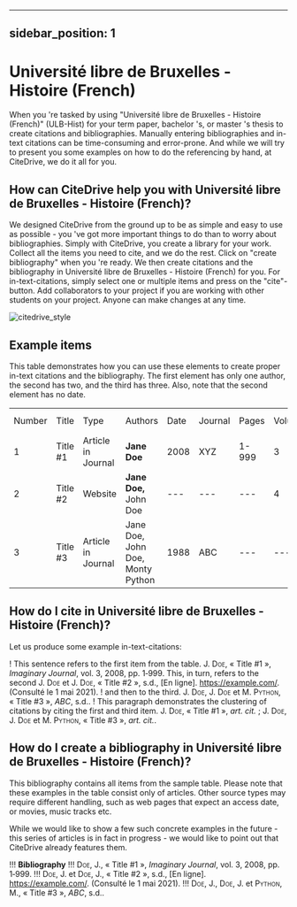 
---
sidebar_position: 1
---

# Université libre de Bruxelles - Histoire (French)

When you 're tasked by using "Université libre de Bruxelles - Histoire (French)" (ULB-Hist) for your term paper, bachelor 's, or master 's thesis to create citations and bibliographies.
Manually entering bibliographies and in-text citations can be time-consuming and error-prone. And while we will try to present you some examples on how to do the referencing by hand, at CiteDrive, we do it all for you.

<!---
## About  Université libre de Bruxelles - Histoire (French)

* Title: Université libre de Bruxelles - Histoire (French)
* Short Title (Id): ULB-Hist)
* Authors: Université libre de Bruxelles - Histoire (French)
* Download: Université libre de Bruxelles - Histoire (French)
 --->

## How can CiteDrive help you with Université libre de Bruxelles - Histoire (French)?

We designed CiteDrive from the ground up to be as simple and easy to use as possible - you 've got more important things to do than to worry about bibliographies. Simply with CiteDrive, you create a library for your work. Collect all the items you need to cite, and we do the rest. Click on "create bibliography" when you 're ready. We then create citations and the bibliography in Université libre de Bruxelles - Histoire (French) for you. For in-text-citations, simply select one or multiple items and press on the "cite"-button. Add collaborators to your project if you are working with other students on your project. Anyone can make changes at any time.


![citedrive_style](images/universite-libre-de-bruxelles--histoire-french.svg "Choose Université libre de Bruxelles - Histoire (French) in the CiteDrive App")


## Example items

This table demonstrates how you can use these elements to create proper in-text citations and the bibliography. The first element has only one author, the second has two, and the third has three. Also, note that the second element has no date.


<table>
  <tr>
   <td>Number
   </td>
   <td>Title
   </td>
   <td>Type
   </td>
   <td>Authors
   </td>
   <td>Date
   </td>
   <td>Journal
   </td>
   <td>Pages
   </td>
   <td>Volume
   </td>
   <td>Issue
   </td>
   <td>Access Date
   </td>
  </tr>
  <tr>
   <td>1
   </td>
   <td>Title #1
   </td>
   <td>Article in Journal
   </td>
   <td><strong>Jane Doe</strong>
   </td>
   <td>2008
   </td>
   <td>XYZ
   </td>
   <td>1-999
   </td>
   <td>3
   </td>
   <td>2
   </td>
   <td>--
   </td>
  </tr>
  <tr>
   <td>
2
   </td>
   <td>Title #2
   </td>
   <td>Website
   </td>
   <td><strong>Jane Doe, </strong>John Doe
   </td>
   <td>---
   </td>
   <td>---
   </td>
   <td>---
   </td>
   <td>4
   </td>
   <td>---
   </td>
   <td>2020-05-01
   </td>
  </tr>
  <tr>
   <td>3
   </td>
   <td>Title #3
   </td>
   <td>Article in Journal
   </td>
   <td>Jane Doe, John Doe, Monty Python
   </td>
   <td>1988
   </td>
   <td>ABC
   </td>
   <td>---
   </td>
   <td>---
   </td>
   <td>16
   </td>
   <td>---
   </td>
  </tr>
</table>



## How do I cite in  Université libre de Bruxelles - Histoire (French)?

Let us produce some example in-text-citations:

! This sentence refers to the first item from the table. J. <span style="font-variant:small-caps;">Doe</span>, « Title #1 », <i>Imaginary Journal</i>, vol. 3, 2008, pp. 1‑999. This, in turn, refers to the second J. <span style="font-variant:small-caps;">Doe</span> et J. <span style="font-variant:small-caps;">Doe</span>, « Title #2 », s.d., [En ligne]. <https://example.com/>. (Consulté le 1 mai 2021).
! and then to the third.  J. <span style="font-variant:small-caps;">Doe</span>, J. <span style="font-variant:small-caps;">Doe</span> et M. <span style="font-variant:small-caps;">Python</span>, « Title #3 », <i>ABC</i>, s.d..
! This paragraph demonstrates the clustering of citations by citing the first and third item. J. <span style="font-variant:small-caps;">Doe</span>, « Title #1 », <i>art. cit.</i> ; J. <span style="font-variant:small-caps;">Doe</span>, J. <span style="font-variant:small-caps;">Doe</span> et M. <span style="font-variant:small-caps;">Python</span>, « Title #3 », <i>art. cit.</i>.



## How do I create a bibliography in Université libre de Bruxelles - Histoire (French)?

This bibliography contains all items from the sample table. Please note that these examples in the table consist only of articles. Other source types may require different handling, such as web pages that expect an access date, or movies, music tracks etc.

While we would like to show a few such concrete examples in the future - this series of articles is in fact in progress - we would like to point out that CiteDrive already features them.


!!! **Bibliography**
!!! <span style="font-variant:small-caps;">Doe</span>, J., « Title #1 », <i>Imaginary Journal</i>, vol. 3, 2008, pp. 1‑999.
!!! <span style="font-variant:small-caps;">Doe</span>, J. et <span style="font-variant:small-caps;">Doe</span>, J., « Title #2 », s.d., [En ligne]. <https://example.com/>. (Consulté le 1 mai 2021).
!!! <span style="font-variant:small-caps;">Doe</span>, J., <span style="font-variant:small-caps;">Doe</span>, J. et <span style="font-variant:small-caps;">Python</span>, M., « Title #3 », <i>ABC</i>, s.d..


```
        